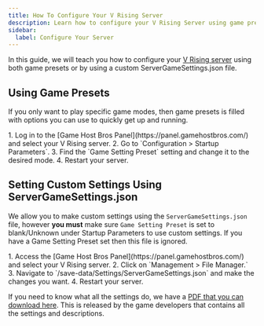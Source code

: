 ```yaml
---
title: How To Configure Your V Rising Server
description: Learn how to configure your V Rising Server using game presets or ServerGameSettings.json
sidebar:
  label: Configure Your Server
---
```


In this guide, we will teach you how to configure your [V Rising server](https://www.gamehostbros.com/v-rising-server-hosting/) using both game presets or by using a custom ServerGameSettings.json file.

## Using Game Presets

If you only want to play specific game modes, then game presets is filled with options you can use to quickly get up and running.

<Steps>
1. Log in to the [Game Host Bros Panel](https://panel.gamehostbros.com/) and select your V Rising server.
2. Go to `Configuration > Startup Parameters`.
3. Find the `Game Setting Preset` setting and change it to the desired mode.
4. Restart your server.
</Steps>

## Setting Custom Settings Using ServerGameSettings.json

We allow you to make custom settings using the `ServerGameSettings.json` file, however **you must** make sure `Game Setting Preset` is set to blank/Unknown under Startup Parameters to use custom settings. If you have a Game Setting Preset set then this file is ignored.

<Steps>
1. Access the [Game Host Bros Panel](https://panel.gamehostbros.com/) and select your V Rising server.
2. Click on `Management > File Manager.`
3. Navigate to `/save-data/Settings/ServerGameSettings.json` and make the changes you want.
4. Restart your server.
</Steps>

If you need to know what all the settings do, we have a [PDF that you can download here](https://cdn.stunlock.com/docs/vrising/VRising_Server_Game_Settings_1.0.4.79918.pdf). This is released by the game developers that contains all the settings and descriptions.